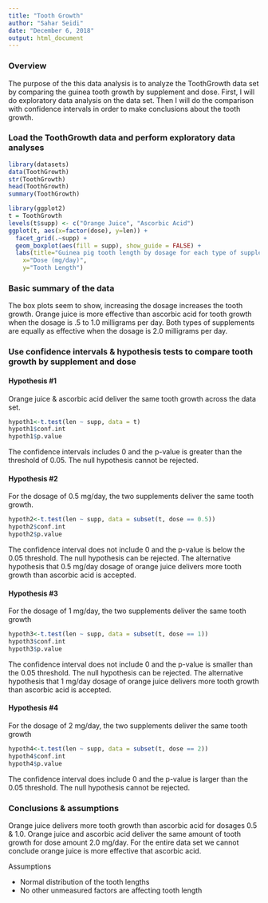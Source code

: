 ---
title: "Tooth Growth"
author: "Sahar Seidi"
date: "December 6, 2018"
output: html_document
---

### Overview
The purpose of the this data analysis is to analyze the ToothGrowth data set by
comparing the guinea tooth growth by supplement and dose. First, I will do
exploratory data analysis on the data set. Then I will do the comparison with
confidence intervals in order to make conclusions about the tooth growth.

### Load the ToothGrowth data and perform exploratory data analyses
```{r results='hide'}
library(datasets)
data(ToothGrowth)
str(ToothGrowth)
head(ToothGrowth)
summary(ToothGrowth)
```

```{r}
library(ggplot2)
t = ToothGrowth
levels(t$supp) <- c("Orange Juice", "Ascorbic Acid")
ggplot(t, aes(x=factor(dose), y=len)) + 
  facet_grid(.~supp) +
  geom_boxplot(aes(fill = supp), show_guide = FALSE) +
  labs(title="Guinea pig tooth length by dosage for each type of supplement", 
    x="Dose (mg/day)",
    y="Tooth Length")
```

### Basic summary of the data
The box plots seem to show, increasing the dosage increases the tooth growth. Orange
juice is more effective than ascorbic acid for tooth growth when the dosage is .5
to 1.0 milligrams per day. Both types of supplements are equally as effective 
when the dosage is 2.0 milligrams per day.

### Use confidence intervals & hypothesis tests to compare tooth growth by supplement and dose
#### Hypothesis #1
Orange juice & ascorbic acid deliver the same tooth growth across the data set.
```{r}
hypoth1<-t.test(len ~ supp, data = t)
hypoth1$conf.int
hypoth1$p.value
```
The confidence intervals includes 0 and the p-value is greater than the 
threshold of 0.05.  The null hypothesis cannot be rejected.

#### Hypothesis #2
For the dosage of 0.5 mg/day, the two supplements deliver the same tooth growth.
```{r}
hypoth2<-t.test(len ~ supp, data = subset(t, dose == 0.5))
hypoth2$conf.int
hypoth2$p.value
```
The confidence interval does not include 0 and the p-value is below the 0.05 
threshold. The null hypothesis can be rejected. The alternative hypothesis 
that 0.5 mg/day dosage of orange juice delivers more tooth growth than ascorbic 
acid is accepted.

#### Hypothesis #3
For the dosage of 1 mg/day, the two supplements deliver the same tooth growth
```{r}
hypoth3<-t.test(len ~ supp, data = subset(t, dose == 1))
hypoth3$conf.int
hypoth3$p.value
```
The confidence interval does not include 0 and the p-value is smaller than the 
0.05 threshold. The null hypothesis can be rejected. The alternative hypothesis 
that 1 mg/day dosage of orange juice delivers more tooth growth than ascorbic 
acid is accepted.

#### Hypothesis #4
For the dosage of 2 mg/day, the two supplements deliver the same tooth growth
```{r}
hypoth4<-t.test(len ~ supp, data = subset(t, dose == 2))
hypoth4$conf.int
hypoth4$p.value
```
The confidence interval does include 0 and the p-value is larger than the 
0.05 threshold. The null hypothesis cannot be rejected.


### Conclusions & assumptions
Orange juice delivers more tooth growth than ascorbic acid for dosages 0.5 & 
1.0. Orange juice and ascorbic acid deliver the same amount of tooth growth for 
dose amount 2.0 mg/day.  For the entire data set we cannot conclude orange juice
is more effective that ascorbic acid.

Assumptions

* Normal distribution of the tooth lengths
* No other unmeasured factors are affecting tooth length